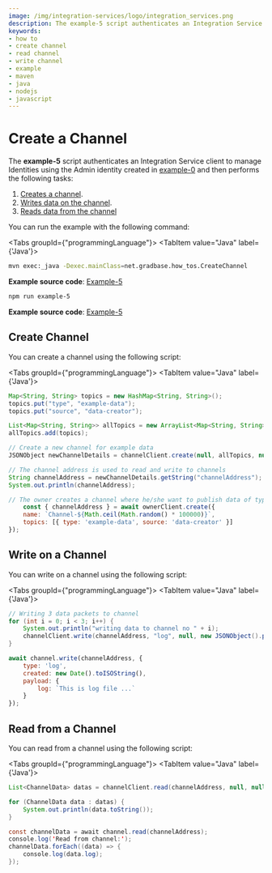 ```yaml
---
image: /img/integration-services/logo/integration_services.png
description: The example-5 script authenticates an Integration Service client to manage Identities using the Admin identity created in example-0 and then creates a channel, writes data on the channel, reads data from the channel.
keywords:
- how to
- create channel
- read channel
- write channel
- example
- maven
- java
- nodejs
- javascript
---
```


# Create a Channel

The **example-5** script authenticates an Integration Service client to manage Identities using the Admin identity
created in [example-0](./run-how-tos.mdx) and then performs the following tasks:

1. [Creates a channel](#create-channel).
2. [Writes data on the channel](#write-on-a-channel).
3. [Reads data from the channel](#read-from-a-channel)

You can run the example with the following command:

<Tabs groupId={"programmingLanguage"}>
<TabItem value="Java" label={'Java'}>

```bash
mvn exec:_java -Dexec.mainClass=net.gradbase.how_tos.CreateChannel
```

**Example source code**: [Example-5](https://github.com/albydeca/iota-is-sdk/blob/main/examples/src/main/java/net/gradbase/examples/CreateChannel.java)

</TabItem>
<TabItem value="Nodejs" label={'Node.js'}>

```bash
npm run example-5
````

**Example source code**: [Example-5](https://github.com/iotaledger/integration-services/blob/master/clients/client-sdk/examples/5-CreateChannel.ts)

</TabItem>
</Tabs>


## Create Channel

You can create a channel using the following script:

<Tabs groupId={"programmingLanguage"}>
<TabItem value="Java" label={'Java'}>

```java
Map<String, String> topics = new HashMap<String, String>();
topics.put("type", "example-data");
topics.put("source", "data-creator");

List<Map<String, String>> allTopics = new ArrayList<Map<String, String>>();
allTopics.add(topics);

// Create a new channel for example data
JSONObject newChannelDetails = channelClient.create(null, allTopics, null, null, null);

// The channel address is used to read and write to channels
String channelAddress = newChannelDetails.getString("channelAddress");
System.out.println(channelAddress);
```

</TabItem>
<TabItem value="Nodejs" label={'Node.js'}>

```js
// The owner creates a channel where he/she want to publish data of type 'example-data'.
    const { channelAddress } = await ownerClient.create({
    name: `Channel-${Math.ceil(Math.random() * 100000)}`,
    topics: [{ type: 'example-data', source: 'data-creator' }]
});
```

</TabItem>
</Tabs>

## Write on a Channel

You can write on a channel using the following script:

<Tabs groupId={"programmingLanguage"}>
<TabItem value="Java" label={'Java'}>

```java
// Writing 3 data packets to channel
for (int i = 0; i < 3; i++) {
    System.out.println("writing data to channel no " + i);
    channelClient.write(channelAddress, "log", null, new JSONObject().put("log", "This is log number " + i));
}
```

</TabItem>
<TabItem value="Nodejs" label={'Node.js'}>

```js
await channel.write(channelAddress, {
    type: 'log',
    created: new Date().toISOString(),
    payload: {
        log: `This is log file ...`
    }
});
```

</TabItem>
</Tabs>

## Read from a Channel

You can read from a channel using the following script:

<Tabs groupId={"programmingLanguage"}>
<TabItem value="Java" label={'Java'}>

```java
List<ChannelData> datas = channelClient.read(channelAddress, null, null, null, null, null);

for (ChannelData data : datas) {
    System.out.println(data.toString());
}
```
</TabItem>
<TabItem value="Nodejs" label={'Node.js'}>


```java
const channelData = await channel.read(channelAddress);
console.log('Read from channel:');
channelData.forEach((data) => {
    console.log(data.log);
});
```

</TabItem>
</Tabs>
